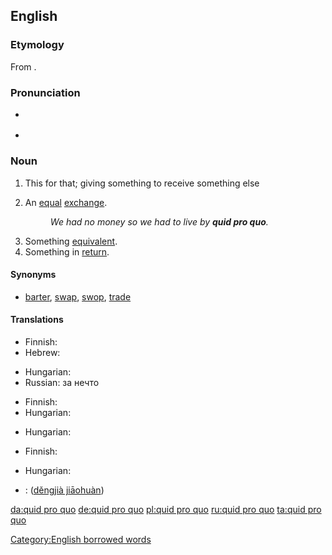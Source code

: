 ==English==

===Etymology===
From {{etyl|la|en}}.

===Pronunciation===
* {{a|UK}} {{IPA|/ˌkwɪd.pɹəʊˈkwəʊ/}}
* {{a|US}} {{IPA|/ˌkwɪd.pɹoʊˈkwoʊ/}}

===Noun===
{{en-noun|sg=[[quid]] [[pro]] [[quo]]|pl=quid pro quos|pl2=quids pro quo|pl3=quae pro quibus|pl4=quid pro quibus|pl5=quid pro quibus}}

# {{legal}} This for that; giving something to receive something else
# An [[equal]] [[exchange]].
#: ''We had no money so we had to live by '''quid pro quo'''.''
# Something [[equivalent]].
# Something in [[return]].

====Synonyms====
* {{sense|an equal exchange}} [[barter]], [[swap]], [[swop]], [[trade]]

====Translations====
{{trans-top|this for that}}
* Finnish: {{t|fi|vaihtokauppa}}
* Hebrew: {{t|he|יד רוחצת יד|sc=Hebr}}
{{trans-mid}}
* Hungarian: {{t|hu|viszontszolgáltatás}}
* Russian: {{t|ru|нечто}} за нечто
{{trans-bottom}}

{{trans-top|equal exchange}}
* Finnish: {{t|fi|vaihtokauppa}}
* Hungarian: {{t|hu|ellenszolgáltatás}}
{{trans-mid}}
{{trans-bottom}}

{{trans-top|something equivalent}}
* Hungarian: {{t|hu|egyenérték}}
{{trans-mid}}
{{trans-bottom}}

{{trans-top|something in return}}
* Finnish: {{t|fi|vastasuoritus}}
{{trans-mid}}
* Hungarian: {{t|hu|ellenérték}}
{{trans-bottom}}

{{checktrans-top}}
* {{ttbc|Mandarin}}: {{zh-ts|等價交換|等价交换}} ([[děngjià jiāohuàn]])
{{checktrans-bottom}}

[[Category:English borrowed words]]

[[da:quid pro quo]]
[[de:quid pro quo]]
[[pl:quid pro quo]]
[[ru:quid pro quo]]
[[ta:quid pro quo]]